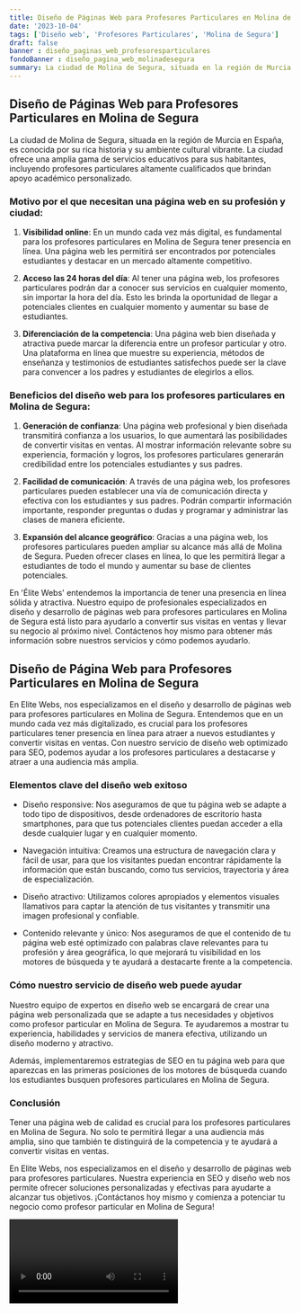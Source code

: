 ```yaml
---
title: Diseño de Páginas Web para Profesores Particulares en Molina de Segura
date: '2023-10-04'
tags: ['Diseño web', 'Profesores Particulares', 'Molina de Segura']
draft: false
banner : diseño_paginas_web_profesoresparticulares
fondoBanner : diseño_pagina_web_molinadesegura
summary: La ciudad de Molina de Segura, situada en la región de Murcia en España, es conocida por su rica historia y su ambiente cultural vibrante. La ciudad ofrece una amplia gama de servicios educativos para sus habitantes, incluyendo profesores particulares altamente cualificados que brindan apoyo académico personalizado.
---
```


## Diseño de Páginas Web para Profesores Particulares en Molina de Segura

La ciudad de Molina de Segura, situada en la región de Murcia en España, es conocida por su rica historia y su ambiente cultural vibrante. La ciudad ofrece una amplia gama de servicios educativos para sus habitantes, incluyendo profesores particulares altamente cualificados que brindan apoyo académico personalizado.

### Motivo por el que necesitan una página web en su profesión y ciudad:

1. **Visibilidad online**: En un mundo cada vez más digital, es fundamental para los profesores particulares en Molina de Segura tener presencia en línea. Una página web les permitirá ser encontrados por potenciales estudiantes y destacar en un mercado altamente competitivo.

2. **Acceso las 24 horas del día**: Al tener una página web, los profesores particulares podrán dar a conocer sus servicios en cualquier momento, sin importar la hora del día. Esto les brinda la oportunidad de llegar a potenciales clientes en cualquier momento y aumentar su base de estudiantes.

3. **Diferenciación de la competencia**: Una página web bien diseñada y atractiva puede marcar la diferencia entre un profesor particular y otro. Una plataforma en línea que muestre su experiencia, métodos de enseñanza y testimonios de estudiantes satisfechos puede ser la clave para convencer a los padres y estudiantes de elegirlos a ellos.

### Beneficios del diseño web para los profesores particulares en Molina de Segura:

1. **Generación de confianza**: Una página web profesional y bien diseñada transmitirá confianza a los usuarios, lo que aumentará las posibilidades de convertir visitas en ventas. Al mostrar información relevante sobre su experiencia, formación y logros, los profesores particulares generarán credibilidad entre los potenciales estudiantes y sus padres.

2. **Facilidad de comunicación**: A través de una página web, los profesores particulares pueden establecer una vía de comunicación directa y efectiva con los estudiantes y sus padres. Podrán compartir información importante, responder preguntas o dudas y programar y administrar las clases de manera eficiente.

3. **Expansión del alcance geográfico**: Gracias a una página web, los profesores particulares pueden ampliar su alcance más allá de Molina de Segura. Pueden ofrecer clases en línea, lo que les permitirá llegar a estudiantes de todo el mundo y aumentar su base de clientes potenciales.

En 'Élite Webs' entendemos la importancia de tener una presencia en línea sólida y atractiva. Nuestro equipo de profesionales especializados en diseño y desarrollo de páginas web para profesores particulares en Molina de Segura está listo para ayudarlo a convertir sus visitas en ventas y llevar su negocio al próximo nivel. Contáctenos hoy mismo para obtener más información sobre nuestros servicios y cómo podemos ayudarlo.

<GifSeo />

<Cta />

## Diseño de Página Web para Profesores Particulares en Molina de Segura

En Elite Webs, nos especializamos en el diseño y desarrollo de páginas web para profesores particulares en Molina de Segura. Entendemos que en un mundo cada vez más digitalizado, es crucial para los profesores particulares tener presencia en línea para atraer a nuevos estudiantes y convertir visitas en ventas. Con nuestro servicio de diseño web optimizado para SEO, podemos ayudar a los profesores particulares a destacarse y atraer a una audiencia más amplia.

### Elementos clave del diseño web exitoso

- Diseño responsive: Nos aseguramos de que tu página web se adapte a todo tipo de dispositivos, desde ordenadores de escritorio hasta smartphones, para que tus potenciales clientes puedan acceder a ella desde cualquier lugar y en cualquier momento.

- Navegación intuitiva: Creamos una estructura de navegación clara y fácil de usar, para que los visitantes puedan encontrar rápidamente la información que están buscando, como tus servicios, trayectoria y área de especialización.

- Diseño atractivo: Utilizamos colores apropiados y elementos visuales llamativos para captar la atención de tus visitantes y transmitir una imagen profesional y confiable.

- Contenido relevante y único: Nos aseguramos de que el contenido de tu página web esté optimizado con palabras clave relevantes para tu profesión y área geográfica, lo que mejorará tu visibilidad en los motores de búsqueda y te ayudará a destacarte frente a la competencia.

### Cómo nuestro servicio de diseño web puede ayudar

Nuestro equipo de expertos en diseño web se encargará de crear una página web personalizada que se adapte a tus necesidades y objetivos como profesor particular en Molina de Segura. Te ayudaremos a mostrar tu experiencia, habilidades y servicios de manera efectiva, utilizando un diseño moderno y atractivo.

Además, implementaremos estrategias de SEO en tu página web para que aparezcas en las primeras posiciones de los motores de búsqueda cuando los estudiantes busquen profesores particulares en Molina de Segura.

### Conclusión

Tener una página web de calidad es crucial para los profesores particulares en Molina de Segura. No solo te permitirá llegar a una audiencia más amplia, sino que también te distinguirá de la competencia y te ayudará a convertir visitas en ventas.

En Elite Webs, nos especializamos en el diseño y desarrollo de páginas web para profesores particulares. Nuestra experiencia en SEO y diseño web nos permite ofrecer soluciones personalizadas y efectivas para ayudarte a alcanzar tus objetivos. ¡Contáctanos hoy mismo y comienza a potenciar tu negocio como profesor particular en Molina de Segura!

<Video />

<CtaBot job='Profesores Particulares' city='Molina de Segura'/>

<Gmaps query='Molina de Segura+españa+maps' />